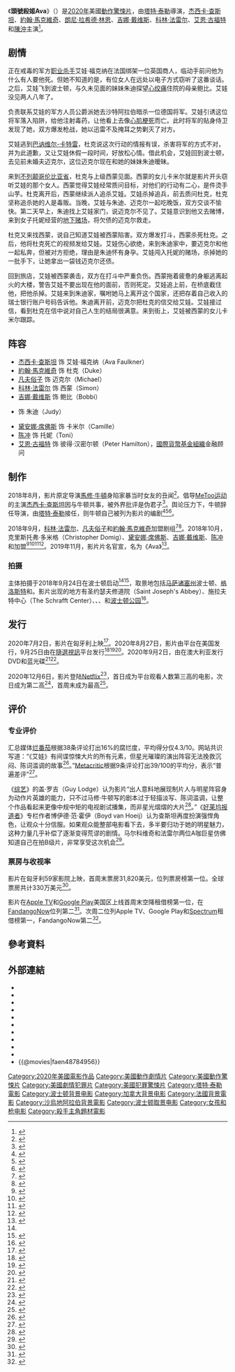 {{noteTA
|G1=Show
|G2=Movie
}}
{{Infobox film
| name           = -{zh-cn:艾娃; zh-hk:頭號殺姬Ava; zh-tw:追殺艾娃;}-
| original_name = {{lang|en|''Ava''}}
| image          = Ava poster.jpeg
| caption        = 官方发行海报
| director       = [[塔特·泰勒|塔特·泰勒]]
| producer       = {{Plainlist|
* [[杰西卡·查斯坦|杰西卡·查斯坦]]
* 凯利·卡迈克尔（Kelly Carmichael）
* {{tsl|en|Nicolas Chartier|尼古拉斯·夏尔蒂埃}}
* 多米尼克·鲁斯塔姆（Dominic Rustam）
}}
| writer         = [[馬修·牛頓|馬修·牛頓]]
| starring       = {{Plainlist|
* [[杰西卡·查斯坦|杰西卡·查斯坦]]
* [[約翰·馬克維奇|約翰·馬克維奇]]
* [[朗尼·拉希德·林恩|凡夫俗子]]
* [[吉娜·戴维斯|吉娜·戴维斯]]
* [[科林·法雷尔|科林·法雷尔]]
* [[艾恩·古福特|艾恩·古福特]]
* [[陈冲_(演员)|陈冲]]
}}
| music          = {{tsl|en|Bear McCreary|比尔·麦克里}}
| cinematography = {{tsl|en|Stephen Goldblatt|斯蒂芬·戈德布拉特}}
| editing        = {{tsl|en|Zach Staenberg|扎克·斯坦伯格}}
| studio = {{Plainlist|
* {{tsl|en|Voltage Pictures|电压影业}}
* {{tsl|en|Freckle Films|雀斑影业}}
}}
| distributor    = {{tsl|en|Vertical Entertainment|垂直娱乐}}
| released       = {{Film date|2020|7|2|匈牙利|2020|8|5|台湾|2020|8|27|美国|2020|10|15|香港}}
| runtime        = 97分钟<ref>{{cite web|url=https://www.bbfc.co.uk/release/ava-q29sbgvjdglvbjpwwc00otgwnzm|title=Ava|publisher=British Board of Film Classification|access-date=2020-06-22|archive-date=2020-12-24|archive-url=https://web.archive.org/web/20201224235520/https://www.bbfc.co.uk/release/ava-q29sbgvjdglvbjpwwc00otgwnzm|url-status=live}}</ref>
| country        = {{美国电影产地}}
| language       = 英语
| budget         = 
| gross          = 330万美元<ref name="mojo" />
| cn_name = 艾娃
| hk_name = 頭號殺姬Ava
| tw_name = 追殺艾娃
}}

《'''頭號殺姬Ava'''》（{{lang-en|''Ava''}}）是[[2020年電影|2020年]]美國[[動作片|動作]][[驚悚片|驚悚片]]，由[[塔特·泰勒|塔特·泰勒]]導演，[[杰西卡·查斯坦|杰西卡·查斯坦]]、[[約翰·馬克維奇|約翰·馬克維奇]]、[[朗尼·拉希德·林恩|朗尼·拉希德·林恩]]、[[吉娜·戴维斯|吉娜·戴维斯]]、[[科林·法雷尔|科林·法雷尔]]、[[艾恩·古福特|艾恩·古福特]]和[[陈冲_(演员)|陳沖]]主演<ref>{{cite web|url=http://www.bostonherald.com/entertainment/inside_track/2018/09/common_colin_farrell_will_shoot_jessica_chastains_eve_in_boston|title=Common, Colin Farrell will shoot Jessica Chastain|website=Boston Herald|first=Olivia|last=Vanni|date=2018-09-13|accessdate=2018-09-24|archive-date=2018-09-25|archive-url=https://web.archive.org/web/20180925025340/http://www.bostonherald.com/entertainment/inside_track/2018/09/common_colin_farrell_will_shoot_jessica_chastains_eve_in_boston|dead-url=no}}</ref>。

== 剧情 ==
正在戒毒的军方[[職業殺手|职业杀手]]艾娃·福克纳在法国绑架一位英国商人，临动手前问他为什么有人要他死。但她不知道的是，有位女人在远处以电子方式窃听了这番谈话。之后，艾娃飞到波士顿，与久未见面的妹妹朱迪探望[[心绞痛|心绞痛]]住院的母亲鲍比。艾娃没见两人八年了。

负责联系艾娃的军方人员公爵派她去沙特阿拉伯暗杀一位德国将军。艾娃引诱这位将军落入陷阱，给他注射毒药，让他看上去像[[心肌梗死|心肌梗死]]而亡。此时将军的贴身侍卫发现了她，双方爆发枪战，她以迅雷不及掩耳之势剿灭了对方。

艾娃逃到[[巴讷维尔-卡特雷|巴讷维尔-卡特雷]]，杜克说这次行动的情报有误，杀害将军的方式不对，并为此道歉，又让艾娃休假一段时间，好放松心情。借此机会，艾娃回到波士顿，去见前未婚夫迈克尔，这位迈克尔现在和她的妹妹朱迪暧昧。

来到[[不列颠哥伦比亚省|不列颠哥伦比亚省]]，杜克与上级西蒙见面。西蒙的女儿卡米尔就是影片开头窃听艾娃的那个女人。西蒙觉得艾娃经常质问目标，对他们的行动有二心，是件烫手山芋。杜克离开后，西蒙继续派人追杀艾娃。艾娃杀掉追兵，前去质问杜克，杜克坚称追杀她的人是毒贩。当晚，艾娃与朱迪、迈克尔一起吃晚饭，双方交谈不愉快。第二天早上，朱迪找上艾娃家门，说迈克尔不见了。艾娃意识到他又去赌博，来到女子托妮经营的[[赌博|地下赌场]]，将欠债的迈克尔救走。

杜克又来找西蒙，说自己知道艾娃被西蒙陷害。双方爆发打斗，西蒙杀死杜克。之后，他将杜克死亡的视频发给艾娃。艾娃伤心欲绝，来到朱迪家中，要迈克尔和他一起私奔，但被对方拒绝，理由是朱迪怀有身孕。艾娃闯入托妮的赌场，杀掉她的一批手下，让她拿出一袋钱迈克尔还债。

回到旅店，艾娃被西蒙袭击，双方在打斗中严重负伤。西蒙拖着疲惫的身躯逃离起火的大楼，警告艾娃不要出现在他的面前，否则死定。艾娃追上前，在{{tsl|en|Zakim Bridge|扎金桥}}桥底截住他，把他杀掉。艾娃来到朱迪家，嘱咐她马上离开这个国家，还把存着自己收入的瑞士银行账户号码告诉他。朱迪离开前，迈克尔把杜克的信交给艾娃。艾娃接过信，看到杜克在信中说对自己人生的结局很满意。来到街上，艾娃被西蒙的女儿卡米尔跟踪。

== 阵容 ==
* [[杰西卡·查斯坦|杰西卡·查斯坦]] 饰 艾娃·福克纳（Ava Faulkner）
* [[約翰·馬克維奇|約翰·馬克維奇]] 饰 杜克（Duke）
* [[朗尼·拉希德·林恩|凡夫俗子]] 饰 迈克尔（Michael）
* [[科林·法雷尔|科林·法雷尔]] 饰 西蒙（Simon）
* [[吉娜·戴维斯|吉娜·戴维斯]] 饰 鲍比（Bobbi）
* {{tsl|en|Jess Weixler|杰西·韦克斯勒}} 饰 朱迪（Judy）
* [[黛安娜·席佛斯|黛安娜·席佛斯]] 饰 卡米尔（Camille）
* [[陈冲_(演员)|陈冲]] 饰 托妮（Toni）
* [[艾恩·古福特|艾恩·古福特]] 饰 彼得·汉密尔顿（Peter Hamilton），[[國際貨幣基金組織|國際貨幣基金組織]]金融顾问

== 制作 ==
2018年8月，影片原定导演[[馬修·牛頓|馬修·牛頓]]身陷家暴当时女友{{tsl|en|Brooke Satchwell|布鲁克·萨奇韦尔}}的丑闻<ref>{{cite web |url=https://www.heraldsun.com.au/entertainment/celebrity/newton-pleads-guilty-to-assault/news-story/b684a4338eba37360a0bfcaa23822c92?sv=f42973b1971461f836d5bd4aa452dfcb |title=Newton pleads guilty to assault |last=Taylor |first=Zoe |work=Herald Sun |date=2007-06-11 |access-date=2019-02-22}}{{Dead link|date=August 2021}}</ref>。倡导[[＃MeToo|MeToo运动]]的主演[[杰西卡·查斯坦|杰西卡·查斯坦]]因与牛顿共事，被外界批评是伪君子<ref>{{cite web |url=https://www.theguardian.com/film/2018/aug/07/jessica-chastain-accused-of-hypocrisy-for-working-with-matthew-newton |title=Jessica Chastain accused of hypocrisy for working with Matthew Newton |last=Harmon |first=Steph |work=The Guardian |date=2018-08-06 |access-date=2019-02-22 |archive-date=2018-08-29 |archive-url=https://web.archive.org/web/20180829162658/https://www.theguardian.com/film/2018/aug/07/jessica-chastain-accused-of-hypocrisy-for-working-with-matthew-newton |url-status=live }}</ref>。舆论压力下，牛顿辞任导演，由[[塔特·泰勒|塔特·泰勒]]接任，则牛顿自己被列为影片的编剧<ref>{{cite web |url=https://deadline.com/2018/08/matthew-newton-exits-eve-director-of-jessica-chastain-backlash-1202443704/ |title=Matthew Newton Exits As Director Of Jessica Chastain's 'Eve' Amid Backlash |last=Hipes |first=Patrick |website=Deadline Hollywood |date=2018-08-10 |access-date=2019-02-22 |archive-date=2020-08-22 |archive-url=https://web.archive.org/web/20200822135140/https://deadline.com/2018/08/matthew-newton-exits-eve-director-of-jessica-chastain-backlash-1202443704/ |url-status=live }}</ref><ref>{{cite web |url=https://variety.com/2018/film/news/tate-taylor-eve-matthew-newton-jessica-chastain-1202918443/ |title=Tate Taylor Replaces Matthew Newton as Director of Jessica Chastain's 'Eve' |last=McNary |first=Dave |work=Variety |date=2018-08-27 |access-date=2019-02-22 |archive-date=2018-08-29 |archive-url=https://web.archive.org/web/20180829110101/https://variety.com/2018/film/news/tate-taylor-eve-matthew-newton-jessica-chastain-1202918443/ |url-status=live }}</ref><ref>{{cite news |last1=Galuppo |first1=Mia |last2=Kit |first2=Borys |title=Tate Taylor to Helm Jessica Chastain's 'Eve' Following Original Director Backlash (Exclusive) |url=https://www.hollywoodreporter.com/news/tate-taylor-direct-jessica-chastain-eve-director-backlash-1136011 |access-date=2018-09-06 |work=The Hollywood Reporter |date=2018-08-27 |archive-date=2019-06-30 |archive-url=https://web.archive.org/web/20190630023355/https://www.hollywoodreporter.com/news/tate-taylor-direct-jessica-chastain-eve-director-backlash-1136011 |url-status=live }}</ref>。

2018年9月，[[科林·法雷尔|科林·法雷尔]]、[[朗尼·拉希德·林恩|凡夫俗子]]和[[約翰·馬克維奇|約翰·馬克維奇]]加盟剧组<ref name=Sep2018D>{{cite news |last1=D'Alessandro |first1=Anthony |title=Colin Farrell & Common Board Tate Taylor's 'Eve' – Toronto |url=https://deadline.com/2018/09/colin-farrell-common-eve-jessica-chastain-tate-taylor-eve-1202458417/ |access-date=2018-09-06 |website=Deadline Hollywood |date=2018-09-06 |archive-date=2020-06-26 |archive-url=https://web.archive.org/web/20200626091742/https://deadline.com/2018/09/colin-farrell-common-eve-jessica-chastain-tate-taylor-eve-1202458417/ |url-status=live }}</ref><ref>{{cite tweet|user=jes_chastain|first=Jessica|last=Chastain|number=1044260817775067138|title=Working with John Malkovich today is everything I hoped it could be. Always meet your heros.|date=2018-09-24|accessdate=2018-09-24}}</ref>。2018年10月，克里斯托弗·多米格（Christopher Domig）、[[黛安娜·席佛斯|黛安娜·席佛斯]]、[[吉娜·戴维斯|吉娜·戴维斯]]、[[陈冲_(演员)|陈冲]]和{{tsl|en|Jess Weixler|杰西·韦克斯勒}}加盟<ref>{{cite web|url=https://deadline.com/2018/10/falk-hentschel-eve-1202478650/|title='Legends of Tomorrow's Falk Hentschel To Star In Jessica Chastain's Action Drama 'Eve'|website=Deadline Hollywood|first=Peter|last=White|date=2018-10-08|access-date=2018-10-08|archive-date=2020-08-22|archive-url=https://web.archive.org/web/20200822133052/https://deadline.com/2018/10/falk-hentschel-eve-1202478650/|url-status=live}}</ref><ref>{{cite web|url=https://variety.com/2018/film/news/diana-silver-jessica-chastains-eve-1202982547/|title=Film News Roundup: Diana Silvers Joins Jessica Chastain's Actioner 'Eve'|work=Variety|first=Dave|last=McNary|date=2018-10-17|access-date=2018-10-17|archive-date=2020-08-22|archive-url=https://web.archive.org/web/20200822134604/https://variety.com/2018/film/news/diana-silver-jessica-chastains-eve-1202982547/|url-status=live}}</ref><ref>{{cite web|url=https://deadline.com/2018/10/geena-davis-joan-chen-join-jessica-chastain-in-eve-1202486116/|title=Geena Davis & Joan Chen Join Jessica Chastain In 'Eve'|website=Deadline Hollywood|first=Anthony|last=D'Alessandro|date=2018-10-19|access-date=2018-10-19|archive-date=2020-08-22|archive-url=https://web.archive.org/web/20200822142631/https://deadline.com/2018/10/geena-davis-joan-chen-join-jessica-chastain-in-eve-1202486116/|url-status=live}}</ref><ref>{{cite web|url=https://www.instagram.com/p/Bo41jwiDoFH/ |archive-url=https://ghostarchive.org/iarchive/s/instagram/Bo41jwiDoFH |archive-date=2021-12-24 |registration=yes|title=💥💥(those are bangs) for 'EVE' @jessicachastain @brendamcnallytwistik|first=Jess|last=Weixler|access-date=2018-10-19|via=Instagram}}{{cbignore}}</ref>。2019年11月，影片片名官宣，名为《Ava》<ref>{{cite web|url=https://www.screendaily.com/news/afm-2019-preview-attendees-focus-on-keeping-it-real/5144440.article|title=AFM 2019 preview: attendees focus on keeping it real|website=Screen Daily|first=Jeremy|last=Kay|date=2019-11-06|access-date=2019-11-06|archive-date=2019-11-07|archive-url=https://web.archive.org/web/20191107140110/https://www.screendaily.com/news/afm-2019-preview-attendees-focus-on-keeping-it-real/5144440.article|url-status=live}}</ref>。

===拍摄===
主体拍摄于2018年9月24日在波士顿启动<ref name="Sep2018D" /><ref>{{cite web|url=http://www.bostonherald.com/entertainment/inside_track/2018/09/common_colin_farrell_will_shoot_jessica_chastains_eve_in_boston|title=Common, Colin Farrell will shoot Jessica Chastain|website=Boston Herald|first=Olivia|last=Vanni|date=2018-09-13|access-date=2018-09-24|archive-date=2018-09-25|archive-url=https://web.archive.org/web/20180925025340/http://www.bostonherald.com/entertainment/inside_track/2018/09/common_colin_farrell_will_shoot_jessica_chastains_eve_in_boston|url-status=live}}</ref>，取景地包括[[马萨诸塞州|马萨诸塞州]]波士顿、[[格洛斯特_(马萨诸塞州)|格洛斯特]]和{{le|韦斯特 (马萨诸塞州)|Weston, Massachusetts|韦斯特}}。影片出现的地方有圣约瑟夫修道院（Saint Joseph's Abbey）、施拉夫特中心（The Schrafft Center）、{{le|温格尔希克海滩|Wingaersheek Beach}}、{{le|伍斯特地区机场|Worcester Regional Airport}}、{{le|波士顿农贸市场|Boston Public Market}}和[[波士顿公园|波士顿公园]]<ref>{{Cite web|title=Ava Locations|url=https://www.latlong.net/location/ava-locations-858|access-date=2021-06-19|website=www.latlong.net|language=en|archive-date=2021-06-28|archive-url=https://web.archive.org/web/20210628194545/https://www.latlong.net/location/ava-locations-858|dead-url=no}}</ref>。

== 发行 ==
2020年7月2日，影片在匈牙利上映<ref>{{cite web|url=https://dailynewshungary.com/hungarian-cinemas-reopen-here-is-what-it-will-be-like/|title=Hungarian cinemas reopen – here is what it will be like|work=Daily News Hungary|first=Péter|last=Licskay|date=2020-06-29|access-date=2020-07-10|archive-date=2020-08-05|archive-url=https://web.archive.org/web/20200805200313/https://dailynewshungary.com/hungarian-cinemas-reopen-here-is-what-it-will-be-like/|url-status=live}}</ref>。2020年8月27日，影片由{{tsl|en|DirecTV Cinema|DirecTV Cinema}}平台在美国发行，9月25日由{{tsl|en|Vertical Entertainment|垂直娱乐}}在[[隨選視訊|隨選視訊]]平台发行<ref>{{cite web|url=https://www.directv.com/movies/Ava-SFVMR2pJMU5OZllnRnhMNWNYVjFOdz09|title=Ava|website=DirecTV Cinema|access-date=2020-09-05|archive-date=2020-09-25|archive-url=https://web.archive.org/web/20200925210133/https://www.directv.com/movies/Ava-SFVMR2pJMU5OZllnRnhMNWNYVjFOdz09|url-status=live}}</ref><ref>{{cite web|url=https://bleedingcool.com/movies/ava-trailer-chastain-farrell-malkovich-common/|title=Jessica Chastain Is An AssassinIn Trailer For Ava, Out September 25th|website=Bleeding Cool|date=2020-06-24|first=Jeremy|last=Konrad|access-date=2020-06-24|archive-date=2020-06-26|archive-url=https://web.archive.org/web/20200626091743/https://bleedingcool.com/movies/ava-trailer-chastain-farrell-malkovich-common/|url-status=live}}</ref><ref>{{cite web|url=https://www.usatoday.com/picture-gallery/entertainment/movies/2020/08/28/fall-2020-movie-preview-new-films-stream-quarantine/3435195001/|title=Exclusive: Sneak peeks at all the fall movies you'll want to stream|website=USA Today|date=2020-08-28|access-date=2020-09-05|archive-date=2020-09-10|archive-url=https://web.archive.org/web/20200910002752/https://www.usatoday.com/picture-gallery/entertainment/movies/2020/08/28/fall-2020-movie-preview-new-films-stream-quarantine/3435195001/|url-status=live}}</ref>。2020年9月2日，由{{tsl|en|Madman Entertainment|狂人娱乐}}在澳大利亚发行DVD和蓝光碟<ref>{{cite web |url=https://www.madman.com.au/catalogue/view/53188/ava-2020 |title=Ava (2020) - DVD |publisher=Madman Entertainment |access-date=2020-10-17 |archive-date=2020-09-26 |archive-url=https://web.archive.org/web/20200926143025/https://www.madman.com.au/catalogue/view/53188/ava-2020 |url-status=live }}</ref><ref>{{cite web |url=https://www.madman.com.au/catalogue/view/53808/ava-2020-bluray |title=Ava (2020) (Bluray) - Blu-ray |publisher=Madman Entertainment |access-date=2020-10-17 |archive-date=2020-10-01 |archive-url=https://web.archive.org/web/20201001015449/https://www.madman.com.au/catalogue/view/53808/ava-2020-bluray |url-status=live }}</ref>。

2020年12月6日，影片登陆[[Netflix|Netflix]]<ref>{{cite web|title=Jessica Chastain's 'Ava' Coming to Netflix in December 2020|url=https://www.whats-on-netflix.com/news/jessica-chastains-ava-coming-to-netflix-in-december-2020/|website=What's on Netflix|date=2020-11-11|access-date=2020-11-11|archive-date=2020-11-11|archive-url=https://web.archive.org/web/20201111082118/https://www.whats-on-netflix.com/news/jessica-chastains-ava-coming-to-netflix-in-december-2020/|url-status=live}}</ref>，首日成为平台观看人数第三高的电影，次日成为第二高<ref>{{cite news |date= 2020-12-10 |title= Ava |url= https://flixpatrol.com/title/ava-2020 |website= Flix Patrol |access-date= 2020-12-10 |archive-date= 2020-10-27 |archive-url= https://web.archive.org/web/20201027023955/https://flixpatrol.com/title/ava-2020 |url-status= live }}</ref>，首周末成为最高<ref>{{cite news |date= 2020-12-14 |last= Brueggemann |first= Tom |title= 'Holiday Cheer, New and Old, Leads VOD and Netflix Charts |url= https://www.indiewire.com/2020/12/holiday-cheer-leads-vod-and-netflix-charts-1234604587/ |website= IndieWire |access-date= 2020-12-14 |archive-date= 2020-12-15 |archive-url= https://web.archive.org/web/20201215002621/https://www.indiewire.com/2020/12/holiday-cheer-leads-vod-and-netflix-charts-1234604587/ |url-status= live }}</ref>。

== 评价 ==
===专业评价===
汇总媒体[[烂番茄|烂番茄]]根据38条评论打出16%的腐烂度，平均得分仅4.3/10。网站共识写道：“《艾娃》有间谍惊悚大片的所有元素，但星光璀璨的演出阵容无法挽救沉闷、陈词滥调的故事<ref>{{cite web|url=https://www.rottentomatoes.com/m/ava_2020_2|title=Ava (2020)|website=Rotten Tomatoes|publisher=Fandango|access-date=2020-12-18|archive-url=https://web.archive.org/web/20201218224555/https://www.rottentomatoes.com/m/ava_2020_2|archive-date=2020-12-18|url-status=live}}</ref>。”[[Metacritic|Metacritic]]根据9条评论打出39/100的平均分，表示“普遍差评”<ref>{{cite web |title=Ava (2020) Reviews |url=https://www.metacritic.com/movie/ava-2020 |website=Metacritic |access-date=2020-12-12 |archive-date=2020-12-01 |archive-url=https://web.archive.org/web/20201201024819/https://www.metacritic.com/movie/ava-2020 |url-status=live }}</ref>。

《[[综艺_(杂志)|综艺]]》的盖·罗吉（Guy Lodge）认为影片“出人意料地展现制片人与明星阵容身为动作片英雄的能力，只不过马修·牛顿写的剧本过于轻描淡写、陈词滥调，让整个作品看起来更像中规中矩的电视剧试播集，而非星光熠熠的大片<ref>{{cite web |url=https://variety.com/2020/film/reviews/ava-review-jessica-chastain-1234751125/ |title='Ava' Review: Jessica Chastain Has Killer Moves, But Can't Beat a Troubled Script |website=Variety |first=Guy |last=Lodge |date=2020-08-27 |access-date=2020-09-05 |archive-date=2020-08-31 |archive-url=https://web.archive.org/web/20200831065747/https://variety.com/2020/film/reviews/ava-review-jessica-chastain-1234751125/ |url-status=live }}</ref>。”《[[好莱坞报道者|好莱坞报道者]]》专栏作者博伊德·范·霍伊（Boyd van Hoeij）认为查斯坦再度扮演强悍角色，让观众十分信服。如果观众能整部电影看下去，多半要归功于她的明星魅力，这种力量几乎补偿了逐渐变得荒谬的剧情。马尔科维奇和法雷尔两位A咖巨星仿佛知道自己在拍B级片，非常享受这次机会<ref>{{cite web |date=2020-08-23 |first=Boyd |last=van Hoeij |title='Ava': Film Review |url=https://www.hollywoodreporter.com/news/ava-film-review |website=The Hollywood Reporter |access-date=2020-09-22 |archive-date=2020-09-17 |archive-url=https://web.archive.org/web/20200917043244/https://www.hollywoodreporter.com/news/ava-film-review |url-status=live }}</ref>。

===票房与收视率===
影片在匈牙利59家影院上映，首周末票房31,820美元，位列票房榜第一位。全球票房共计330万美元<ref name="mojo">{{cite web |url=https://www.boxofficemojo.com/title/tt8784956/ |title=Ava (2020) |website=Box Office Mojo |access-date=2020-11-07 |archive-date=2020-09-16 |archive-url=https://web.archive.org/web/20200916230832/https://www.boxofficemojo.com/title/tt8784956/ |url-status=live }}</ref>。

影片在[[Apple_TV|Apple TV]]和[[Google_Play|Google Play]]美国区上线首周末空降租借榜第一位，在[[Fandango_(公司)|FandangoNow]]位列第二<ref>{{cite news |date=2020-09-28 |last=Brueggemann |first=Tom |title='Ava' Joins 'Antebellum' Atop VOD Charts While 'Enola Holmes' Rules at Netflix |url=https://www.indiewire.com/2020/09/ava-antebellum-vod-charts-enola-holmes-netflix/ |website=IndieWire |access-date=2020-09-29 |archive-date=2020-12-24 |archive-url=https://web.archive.org/web/20201224235729/https://www.indiewire.com/2020/09/ava-antebellum-vod-charts-enola-holmes-netflix-1234589175/ |url-status=live }}</ref>。次周二位列Apple TV、Google Play和[[特許通訊|Spectrum]]租借榜第一，FandangoNow第二<ref>{{cite news |date= 2020-10-05 |last= Brueggemann |first= Tom |title= 'Ava' Takes Over as the Top VOD Choice, with Thriller 'Alone' Still Strong |url= https://www.indiewire.com/2020/10/ava-top-vod-thriller-alone-1234590623/ |website=IndieWire |access-date= 2020-10-06 |archive-date= 2020-10-18 |archive-url= https://web.archive.org/web/20201018131752/https://www.indiewire.com/2020/10/ava-top-vod-thriller-alone-1234590623/ |url-status= live }}</ref>。

== 參考資料 ==
{{reflist|2}}

== 外部連結 ==
* {{Netflix title}}
* {{IMDb title}}
* {{Mojo title}}
* {{Allmovie}}
* {{Rotten tomatoes}}
* {{Metacritic}}
* {{Yahoo-movie-hk title|50985}}
* {{Yahoo-movie-tw title|10821}}
* {{Douban|30289869}}
* {{Mtime|261209}}
* {{@movies|faen48784956}}

{{Tate Taylor}}
{{DEFAULTSORT:Ava}}
[[Category:2020年美國電影作品|Category:2020年美國電影作品]]
[[Category:美國動作劇情片|Category:美國動作劇情片]]
[[Category:美國動作驚悚片|Category:美國動作驚悚片]]
[[Category:美國劇情犯罪片|Category:美國劇情犯罪片]]
[[Category:美國犯罪驚悚片|Category:美國犯罪驚悚片]]
[[Category:塔特·泰勒電影|Category:塔特·泰勒電影]]
[[Category:波士顿背景电影|Category:波士顿背景电影]]
[[Category:加拿大背景电影|Category:加拿大背景电影]]
[[Category:法國背景電影|Category:法國背景電影]]
[[Category:沙烏地阿拉伯背景電影|Category:沙烏地阿拉伯背景電影]]
[[Category:波士顿取景电影|Category:波士顿取景电影]]
[[Category:女孩和枪电影|Category:女孩和枪电影]]
[[Category:殺手主角題材電影|Category:殺手主角題材電影]]